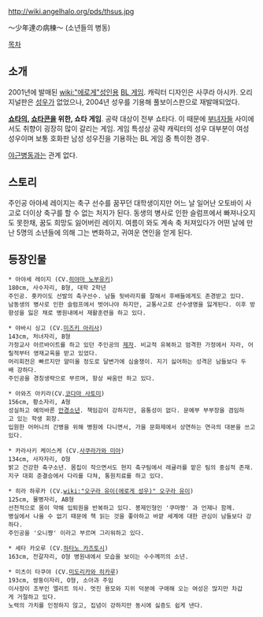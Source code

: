 http://wiki.angelhalo.org/pds/thsus.jpg

～少年達の病棟～ (소년들의 병동)

[[목차]]
== 소개 ==
2001년에 발매된 [[wiki:"에로게"성인용]] [[BL 게임]]. 캐릭터 디자인은 사쿠라 아시카.
오리지널판은 [[성우]]가 없었으나, 2004년 성우를 기용해 풀보이스판으로 재발매되었다.

'''[[쇼타]]의, [[쇼타콘]]을 위한, 쇼타 게임'''. 공략 대상이 전부 쇼타다. 이 때문에 [[부녀자]]들 사이에서도 취향이 굉장히 많이 갈리는 게임.
게임 특성상 공략 캐릭터의 성우 대부분이 여성 성우이며 보통 호화판 남성 성우진을 기용하는 BL 게임 중 특이한 경우.

[[야근병동]]과는 관계 없다.

== 스토리 ==
주인공 아야세 레이지는 축구 선수를 꿈꾸던 대학생이지만 어느 날 일어난 오토바이 사고로 더이상 축구를 할 수 없는 처지가 된다. 동생의 병사로 인한 슬럼프에서 빠져나오지도 못한채, 꿈도 희망도 잃어버린 레이지. 여름이 와도 계속 축 처져있다가 어떤 날에 만난 5명의 소년들에 의해 그는 변화하고, 귀여운 연인을 얻게 된다.


== 등장인물 ==
 * 아야세 레이지 (CV.[[히야마 노부유키]])
 180cm, 사수자리, B형, 대학 2학년
 주인공. 홋카이도 선발의 축구선수. 남들 뒷바라지를 잘해서 후배들에게도 존경받고 있다.
 남동생의 병사로 인한 슬럼프에서 벗어나야 하지만, 교통사고로 선수생명을 잃게된다. 이후 방향성을 잃은 채로 병원내에서 재활훈련을 하고 있다.

 * 야바시 싱고 (CV.[[미즈키 아리사]])
 143cm, 처녀자리, B형
 가정교사 아르바이트를 하고 있던 주인공의 [[제자]]. 비교적 유복하고 엄격한 가정에서 자라, 어릴적부터 영재교육을 받고 있었다.
 머리회전은 빠르지만 얄미울 정도로 달변가에 심술쟁이. 지기 싫어하는 성격은 남들보다 두배 강하다.
 주인공을 경칭생략으로 부르며, 항상 싸움만 하고 있다.

 * 아와즈 아키라(CV.[[코다마 사토미]])
 156cm, 황소자리, A형
 성실하고 예의바른 [[안경]]소년. 책임감이 강하지만, 융통성이 없다. 문예부 부부장을 겸임하고 있는 학생 회장.
 입원한 어머니의 간병을 위해 병원에 다니면서, 가을 문화제에서 상연하는 연극의 대본을 쓰고있다.

 * 카라사키 케이스케 (CV.[[사쿠라가와 미아]])
 134cm, 사자자리, O형
 밝고 건강한 축구소년. 몸집이 작으면서도 현지 축구팀에서 레귤러를 맡은 팀의 중심적 존재.
 지구 대회 준결승에서 다리를 다쳐, 통원치료를 하고 있다.

 * 히라 하루카 (CV.[[wiki:"오구라 유이(에로게 성우)" 오구라 유이]])
 125cm, 물병자리, AB형
 선천적으로 몸이 약해 입퇴원을 반복하고 있다. 봉제인형인 '쿠마쨩' 과 언제나 함께.
 병실에서 나올 수 없기 때문에 책 읽는 것을 좋아하고 바깥 세계에 대한 관심이 남들보다 강하다.
 주인공을 '오니쨩' 이라고 부르며 그리워하고 있다.

 * 세타 카오루 (CV.[[하타노 카즈토시]])
 163cm, 전갈자리, O형 병원내에서 모습을 보이는 수수께끼의 소년.

 * 미츠이 타쿠야 (CV.[[미도리카와 히카루]])
 193cm, 쌍둥이자리, O형, 소아과 주임
 이사장이 조부인 엘리트 의사. 멋진 용모와 지위 덕분에 구애해 오는 여성은 많지만 차갑게 거절하고 있다.
 노력의 가치를 인정하지 않고, 집념이 강하지만 동시에 싫증도 쉽게 낸다.
